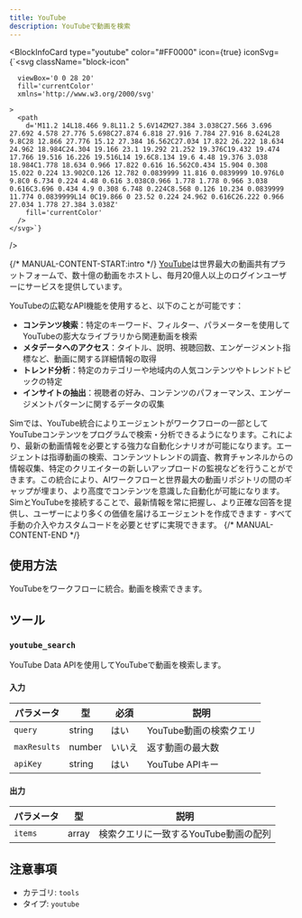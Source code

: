 ```yaml
---
title: YouTube
description: YouTubeで動画を検索
---
```



<BlockInfoCard 
  type="youtube"
  color="#FF0000"
  icon={true}
  iconSvg={`<svg className="block-icon"
      
      
      viewBox='0 0 28 20'
      fill='currentColor'
      xmlns='http://www.w3.org/2000/svg'
      
    >
      <path
        d='M11.2 14L18.466 9.8L11.2 5.6V14ZM27.384 3.038C27.566 3.696 27.692 4.578 27.776 5.698C27.874 6.818 27.916 7.784 27.916 8.624L28 9.8C28 12.866 27.776 15.12 27.384 16.562C27.034 17.822 26.222 18.634 24.962 18.984C24.304 19.166 23.1 19.292 21.252 19.376C19.432 19.474 17.766 19.516 16.226 19.516L14 19.6C8.134 19.6 4.48 19.376 3.038 18.984C1.778 18.634 0.966 17.822 0.616 16.562C0.434 15.904 0.308 15.022 0.224 13.902C0.126 12.782 0.0839999 11.816 0.0839999 10.976L0 9.8C0 6.734 0.224 4.48 0.616 3.038C0.966 1.778 1.778 0.966 3.038 0.616C3.696 0.434 4.9 0.308 6.748 0.224C8.568 0.126 10.234 0.0839999 11.774 0.0839999L14 0C19.866 0 23.52 0.224 24.962 0.616C26.222 0.966 27.034 1.778 27.384 3.038Z'
        fill='currentColor'
      />
    </svg>`}
/>

{/* MANUAL-CONTENT-START:intro */}
[YouTube](https://www.youtube.com/)は世界最大の動画共有プラットフォームで、数十億の動画をホストし、毎月20億人以上のログインユーザーにサービスを提供しています。

YouTubeの広範なAPI機能を使用すると、以下のことが可能です：

- **コンテンツ検索**：特定のキーワード、フィルター、パラメーターを使用してYouTubeの膨大なライブラリから関連動画を検索
- **メタデータへのアクセス**：タイトル、説明、視聴回数、エンゲージメント指標など、動画に関する詳細情報の取得
- **トレンド分析**：特定のカテゴリーや地域内の人気コンテンツやトレンドトピックの特定
- **インサイトの抽出**：視聴者の好み、コンテンツのパフォーマンス、エンゲージメントパターンに関するデータの収集

Simでは、YouTube統合によりエージェントがワークフローの一部としてYouTubeコンテンツをプログラムで検索・分析できるようになります。これにより、最新の動画情報を必要とする強力な自動化シナリオが可能になります。エージェントは指導動画の検索、コンテンツトレンドの調査、教育チャンネルからの情報収集、特定のクリエイターの新しいアップロードの監視などを行うことができます。この統合により、AIワークフローと世界最大の動画リポジトリの間のギャップが埋まり、より高度でコンテンツを意識した自動化が可能になります。SimとYouTubeを接続することで、最新情報を常に把握し、より正確な回答を提供し、ユーザーにより多くの価値を届けるエージェントを作成できます - すべて手動の介入やカスタムコードを必要とせずに実現できます。
{/* MANUAL-CONTENT-END */}

## 使用方法

YouTubeをワークフローに統合。動画を検索できます。

## ツール

### `youtube_search`

YouTube Data APIを使用してYouTubeで動画を検索します。

#### 入力

| パラメータ | 型 | 必須 | 説明 |
| --------- | ---- | -------- | ----------- |
| `query` | string | はい | YouTube動画の検索クエリ |
| `maxResults` | number | いいえ | 返す動画の最大数 |
| `apiKey` | string | はい | YouTube APIキー |

#### 出力

| パラメータ | 型 | 説明 |
| --------- | ---- | ----------- |
| `items` | array | 検索クエリに一致するYouTube動画の配列 |

## 注意事項

- カテゴリ: `tools`
- タイプ: `youtube`

